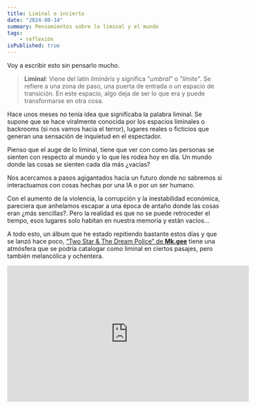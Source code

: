 ```yaml
---
title: Liminal e incierto
date: "2024-08-14"
summary: Pensamientos sobre lo liminal y el mundo
tags: 
    - reflexión
isPublished: true
---
```


Voy a escribir esto sin pensarlo mucho.

> **Liminal**: Viene del latín *limināris* y significa "*umbral*" o "*límite*". Se refiere a una zona de paso, una puerta de entrada o un espacio de transición. En este espacio, algo deja de ser lo que era y puede transformarse en otra cosa.

Hace unos meses no tenía idea que significaba la palabra liminal. Se supone que se hace viralmente conocida por los espacios liminales o backrooms (si nos vamos hacia el terror), lugares reales o ficticios que generan una sensación de inquietud en el espectador. 

Pienso que el auge de lo liminal, tiene que ver con como las personas se sienten con respecto al mundo y lo que les rodea hoy en día. Un mundo donde las cosas se sienten cada día más ¿vacías?

Nos acercamos a pasos agigantados hacia un futuro donde no sabremos si interactuamos con cosas hechas por una IA o por un ser humano.

Con el aumento de la violencia, la corrupción y la inestabilidad económica, pareciera que anhelamos escapar a una época de antaño donde las cosas eran ¿más sencillas?. Pero la realidad es que no se puede retroceder el tiempo, esos lugares solo habitan en nuestra memoria y están vacíos...

A todo esto, un álbum que he estado repitiendo bastante estos días y que se lanzó hace poco, <a href="https://music.apple.com/cl/album/two-star-the-dream-police/1726030992?uo=4" target="_blank" rel="noreferrer noopener">“Two Star & The Dream Police” de <strong>Mk.gee</strong></a> tiene una atmósfera que se podría catalogar como liminal en ciertos pasajes, pero también melancólica y ochentera.

<iframe 
    width="560"
    height="315"
    src="https://www.youtube.com/embed/GEYiA9b6YRg?si=yTNuP6-0Mugk8jfW"
    title="YouTube video player"
    frameborder="0"
    allow="accelerometer; autoplay; clipboard-write; encrypted-media; gyroscope; picture-in-picture; web-share"
    referrerpolicy="strict-origin-when-cross-origin"
    allowfullscreen>
</iframe>